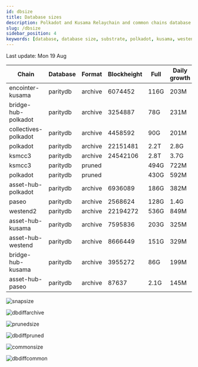 ```yaml
---
id: dbsize
title: Database sizes
description: Polkadot and Kusama Relaychain and common chains database sizes
slug: /dbsize
sidebar_position: 4
keywords: [database, database size, substrate, polkadot, kusama, westend]
---
```



Last update: Mon 19 Aug

| Chain    | Database   | Format | Blockheight | Full         | Daily growth |
| ------------------------| ----------- | -------- | ------- | ---------- | ----- | 
| encointer-kusama | paritydb | archive | 6074452 | 116G | 203M |
| bridge-hub-polkadot | paritydb | archive | 3254887 | 78G | 231M |
| collectives-polkadot | paritydb | archive | 4458592 | 90G | 201M |
| polkadot | paritydb | archive | 22151481 | 2.2T | 2.8G |
| ksmcc3 | paritydb | archive | 24542106 | 2.8T | 3.7G |
| ksmcc3 | paritydb | pruned |  | 494G | 722M |
| polkadot | paritydb | pruned |  | 430G | 592M |
| asset-hub-polkadot | paritydb | archive | 6936089 | 186G | 382M |
| paseo | paritydb | archive | 2568624 | 128G | 1.4G |
| westend2 | paritydb | archive | 22194272 | 536G | 849M |
| asset-hub-kusama | paritydb | archive | 7595836 | 203G | 325M |
| asset-hub-westend | paritydb | archive | 8666449 | 151G | 329M |
| bridge-hub-kusama | paritydb | archive | 3955272 | 86G | 199M |
| asset-hub-paseo | paritydb | archive | 87637 | 2.1G | 145M |

![snapsize](/img/archivesize.png)

![dbdiffarchive](/img/dbdiffrelay.png)

![prunedsize](/img/prunedsize.png)

![dbdiffpruned](/img/dbdiffpruned.png)

![commonsize](/img/commonsize.png)

![dbdiffcommon](/img/dbdiffcommon.png)
